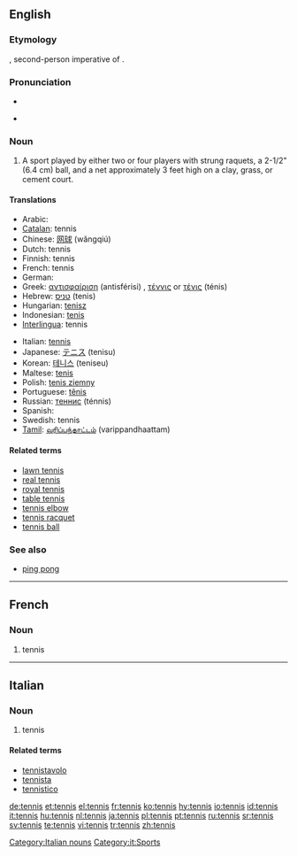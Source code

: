 ==English==

===Etymology===
{{OF.}} {{term|tenez|lang=fro}}, second-person imperative of {{term|tenir|lang=fro||hold}}.

===Pronunciation===
*{{IPA|/tɛn.ɪs/}}
*{{a|US}} {{SAMPA|/tE.nIs/}}

===Noun===
{{en-noun|-}}

# {{sport}} A sport played by either two or four players with strung raquets, a 2-1/2" (6.4 cm) ball, and a net approximately 3 feet high on a clay, grass, or cement court.

====Translations====
{{trans-top|sport played by two or four players with strung raquets}}
*Arabic: {{ARchar|[[تنس]]}} {{unicode|(tínis)}} {{m}}
*[[Catalan]]: tennis {{m}}
*Chinese: [[网球]] (wăngqiú)
*Dutch: tennis
*Finnish: tennis
*French: tennis {{m}}
*German: {{t|de|Tennis|n}}
*Greek: [[αντισφαίριση]] (antisférisi) {{f}}, [[τέννις]] or [[τένις]] (ténis) {{n}}
*Hebrew: [[טניס]] (tenis) {{m}}
*Hungarian: [[tenisz]]
*Indonesian: [[tenis]]
*[[Interlingua]]: tennis
{{trans-mid}}
*Italian: [[tennis#Italian|tennis]] {{m}}
*Japanese: [[テニス]] (tenisu)
*Korean: [[테니스]] (teniseu)
*Maltese: [[tenis]]
*Polish: [[tenis ziemny]] {{m}}
*Portuguese: [[tênis]] {{m}}
*Russian: [[теннис]] (ténnis) {{m}}
*Spanish: {{t|es|tenis|m}}
*Swedish: tennis
*[[Tamil]]: [[வரிப்பந்தாட்டம்]] (varippandhaattam)
{{trans-bottom}}

====Related terms====
*[[lawn tennis]]
*[[real tennis]]
*[[royal tennis]]
*[[table tennis]]
*[[tennis elbow]]
*[[tennis racquet]]
*[[tennis ball]]

===See also===
*[[ping pong]]

----

==French==

===Noun===
{{fr-noun|m|-}}

# tennis

----

==Italian==

===Noun===
{{infl|it|noun|gender=m}} {{inv}}

# tennis

====Related terms====
*[[tennistavolo]]
*[[tennista]]
*[[tennistico]]

[[Category:Italian nouns]]
[[Category:it:Sports]]

[[de:tennis]]
[[et:tennis]]
[[el:tennis]]
[[fr:tennis]]
[[ko:tennis]]
[[hy:tennis]]
[[io:tennis]]
[[id:tennis]]
[[it:tennis]]
[[hu:tennis]]
[[nl:tennis]]
[[ja:tennis]]
[[pl:tennis]]
[[pt:tennis]]
[[ru:tennis]]
[[sr:tennis]]
[[sv:tennis]]
[[te:tennis]]
[[vi:tennis]]
[[tr:tennis]]
[[zh:tennis]]